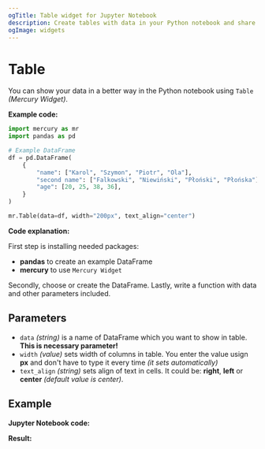 ```yaml
---
ogTitle: Table widget for Jupyter Notebook
description: Create tables with data in your Python notebook and share it with other users
ogImage: widgets
---
```



# Table

You can show your data in a better way in the Python notebook using `Table` *(Mercury Widget)*.

**Example code:**

```python
import mercury as mr
import pandas as pd
```
```python
# Example DataFrame
df = pd.DataFrame(
    {
        "name": ["Karol", "Szymon", "Piotr", "Ola"],
        "second name": ["Falkowski", "Niewiński", "Płoński", "Płońska"],
        "age": [20, 25, 38, 36],
    }
)
```
```python
mr.Table(data=df, width="200px", text_align="center")
```

**Code explanation:**

First step is installing needed packages: 
- **pandas** to create an example DataFrame
- **mercury** to use `Mercury Widget`


Secondly, choose or create the DataFrame. Lastly, write a function with data and other parameters included.

## Parameters

- `data` *(string)* is a name of DataFrame which you want to show in table. **This is necessary parameter!**
- `width` *(value)* sets width of columns in table. You enter the value usign **px** and don't have to type it every time *(it sets automatically)*
- `text_align` *(string)* sets align of text in cells. It could be: **right**, **left** or **center** *(default value is center)*.

## Example 

**Jupyter Notebook code:**

<Screenshot src={codePng} alt="Jupyter Notebook code screenshot." />

**Result:**

<Screenshot src={resultPng} alt="Finall result - table in Jupyter Notebook" />
